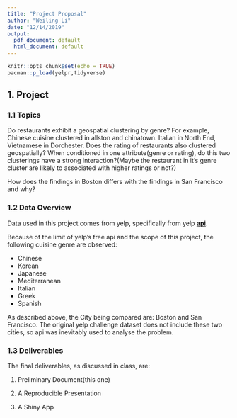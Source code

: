 ```yaml
---
title: "Project Proposal"
author: "Weiling Li"
date: "12/14/2019"
output:
  pdf_document: default
  html_document: default
---
```


```r
knitr::opts_chunk$set(echo = TRUE)
pacman::p_load(yelpr,tidyverse)
```

## 1. Project 

### 1.1 Topics

Do restaurants exhibit a geospatial clustering by genre? For example, Chinese cuisine clustered in allston and chinatown. Italian in North End, Vietnamese in Dorchester. Does the rating of restaurants also clustered geospatially? When conditioned in one attribute(genre or rating), do this two clusterings have a strong interaction?(Maybe the restaurant in it's genre cluster are likely to associated with higher ratings or not?)    
    
How does the findings in Boston differs with the findings in San Francisco and why?    

### 1.2 Data Overview

Data used in this project comes from yelp, specifically from yelp [**api**](https://www.yelp.com/developers/documentation/v3/business_search).       

Because of the limit of yelp's free api and the scope of this project, the following cuisine genre are observed:    

* Chinese
* Korean
* Japanese
* Mediterranean
* Italian
* Greek
* Spanish

As described above, the City being compared are: Boston and San Francisco. The original yelp challenge dataset does not include these two cities, so api was inevitably used to analyse the problem.

### 1.3 Deliverables

The final deliverables, as discussed in class, are:

1. Preliminary Document(this one)

2. A Reproducible Presentation

3. A Shiny App
